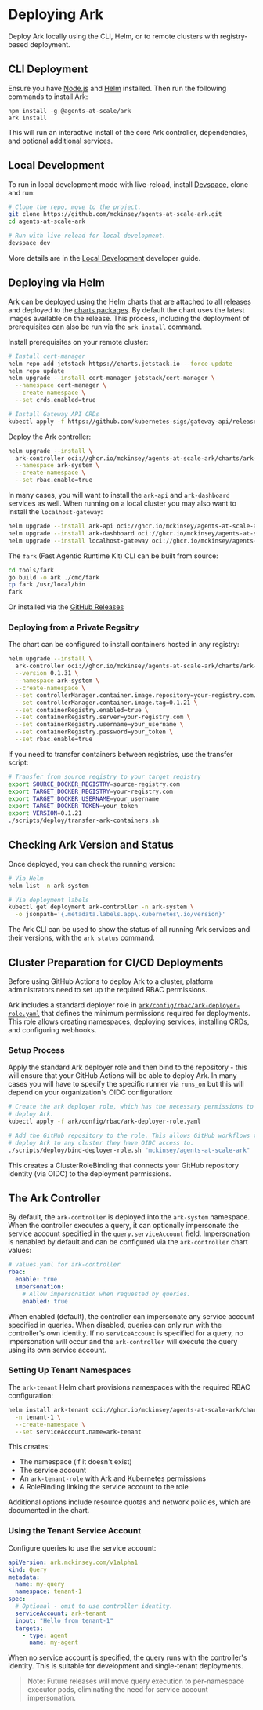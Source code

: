 # Deploying Ark

Deploy Ark locally using the CLI, Helm, or to remote clusters with registry-based deployment.

## CLI Deployment

Ensure you have [Node.js](https://nodejs.org/en/download) and [Helm](https://helm.sh/docs/intro/install/) installed. Then run the following commands to install Ark:

```
npm install -g @agents-at-scale/ark
ark install
```

This will run an interactive install of the core Ark controller, dependencies, and optional additional services.

## Local Development

To run in local development mode with live-reload, install [Devspace](https://devspace.sh), clone and run:

```bash
# Clone the repo, move to the project.
git clone https://github.com/mckinsey/agents-at-scale-ark.git
cd agents-at-scale-ark

# Run with live-reload for local development.
devspace dev
```

More details are in the [Local Development](../../developer-guide/local-development) developer guide. 

## Deploying via Helm

Ark can be deployed using the Helm charts that are attached to all [releases](https://github.com/mckinsey/agents-at-scale-ark/releases/) and deployed to the [charts packages](https://github.com/orgs/mckinsey/packages?repo_name=agents-at-scale-ark). By default the chart uses the latest images available on the release. This process, including the deployment of prerequisites can also be run via the `ark install` command.

Install prerequisites on your remote cluster:

```bash
# Install cert-manager
helm repo add jetstack https://charts.jetstack.io --force-update  
helm repo update
helm upgrade --install cert-manager jetstack/cert-manager \
  --namespace cert-manager \
  --create-namespace \
  --set crds.enabled=true

# Install Gateway API CRDs
kubectl apply -f https://github.com/kubernetes-sigs/gateway-api/releases/download/v1.3.0/standard-install.yaml
```

Deploy the Ark controller:

```bash
helm upgrade --install \
  ark-controller oci://ghcr.io/mckinsey/agents-at-scale-ark/charts/ark-controller \
  --namespace ark-system \
  --create-namespace \
  --set rbac.enable=true
```

In many cases, you will want to install the `ark-api` and `ark-dashboard` services as well. When running on a local cluster you may also want to install the `localhost-gateway`:

```bash
helm upgrade --install ark-api oci://ghcr.io/mckinsey/agents-at-scale-ark/charts/ark-api
helm upgrade --install ark-dashboard oci://ghcr.io/mckinsey/agents-at-scale-ark/charts/ark-dashboard
helm upgrade --install localhost-gateway oci://ghcr.io/mckinsey/agents-at-scale-ark/charts/localhost-gateway
```

The `fark` (Fast Agentic Runtime Kit) CLI can be built from source:

```bash
cd tools/fark
go build -o ark ./cmd/fark
cp fark /usr/local/bin
fark
```

Or installed via the [GitHub Releases](https://github.com/mckinsey/agents-at-scale-ark/releases)

### Deploying from a Private Regsitry

The chart can be configured to install containers hosted in any registry:

```bash
helm upgrade --install \
  ark-controller oci://ghcr.io/mckinsey/agents-at-scale-ark/charts/ark-controller \
  --version 0.1.31 \
  --namespace ark-system \
  --create-namespace \
  --set controllerManager.container.image.repository=your-registry.com/ark-controller \
  --set controllerManager.container.image.tag=0.1.21 \
  --set containerRegistry.enabled=true \
  --set containerRegistry.server=your-registry.com \
  --set containerRegistry.username=your_username \
  --set containerRegistry.password=your_token \
  --set rbac.enable=true
```

If you need to transfer containers between registries, use the transfer script:

```bash
# Transfer from source registry to your target registry
export SOURCE_DOCKER_REGISTRY=source-registry.com  
export TARGET_DOCKER_REGISTRY=your-registry.com
export TARGET_DOCKER_USERNAME=your_username
export TARGET_DOCKER_TOKEN=your_token
export VERSION=0.1.21
./scripts/deploy/transfer-ark-containers.sh
```

## Checking Ark Version and Status

Once deployed, you can check the running version:

```bash
# Via Helm
helm list -n ark-system

# Via deployment labels  
kubectl get deployment ark-controller -n ark-system \
  -o jsonpath='{.metadata.labels.app\.kubernetes\.io/version}'
```

The Ark CLI can be used to show the status of all running Ark services and their versions, with the `ark status` command.

## Cluster Preparation for CI/CD Deployments

Before using GitHub Actions to deploy Ark to a cluster, platform administrators need to set up the required RBAC permissions.

Ark includes a standard deployer role in [`ark/config/rbac/ark-deployer-role.yaml`](https://github.com/mckinsey/agents-at-scale-ark/blob/main/ark/config/rbac/ark-deployer-role.yaml) that defines the minimum permissions required for deployments. This role allows creating namespaces, deploying services, installing CRDs, and configuring webhooks.

### Setup Process

Apply the standard Ark deployer role and then bind to the repository - this will ensure that your GitHub Actions will be able to deploy Ark. In many cases you will have to specify the specific runner via `runs_on` but this will depend on your organization's OIDC configuration:

```bash
# Create the ark deployer role, which has the necessary permissions to
# deploy Ark.
kubectl apply -f ark/config/rbac/ark-deployer-role.yaml

# Add the GitHub repository to the role. This allows GitHub workflows to
# deploy Ark to any cluster they have OIDC access to.
./scripts/deploy/bind-deployer-role.sh "mckinsey/agents-at-scale-ark"
```

This creates a ClusterRoleBinding that connects your GitHub repository identity (via OIDC) to the deployment permissions.

## The Ark Controller

By default, the `ark-controller` is deployed into the `ark-system` namespace. When the controller executes a query, it can optionally impersonate the service account specified in the `query.serviceAccount` field. Impersonation is nenabled by default and can be configured via the `ark-controller` chart values:

```yaml
# values.yaml for ark-controller
rbac:
  enable: true
  impersonation:
    # Allow impersonation when requested by queries.
    enabled: true
```

When enabled (default), the controller can impersonate any service account specified in queries. When disabled, queries can only run with the controller's own identity. If no `serviceAccount` is specified for a query, no impersonation will occur and the `ark-controller` will execute the query using its own service account.

### Setting Up Tenant Namespaces

The `ark-tenant` Helm chart provisions namespaces with the required RBAC configuration:

```bash
helm install ark-tenant oci://ghcr.io/mckinsey/agents-at-scale-ark/charts/ark-tenant \
  -n tenant-1 \
  --create-namespace \
  --set serviceAccount.name=ark-tenant
```

This creates:
- The namespace (if it doesn't exist)
- The service account
- An `ark-tenant-role` with Ark and Kubernetes permissions
- A RoleBinding linking the service account to the role

Additional options include resource quotas and network policies, which are documented in the chart.

### Using the Tenant Service Account

Configure queries to use the service account:

```yaml
apiVersion: ark.mckinsey.com/v1alpha1
kind: Query
metadata:
  name: my-query
  namespace: tenant-1
spec:
  # Optional - omit to use controller identity.
  serviceAccount: ark-tenant  
  input: "Hello from tenant-1"
  targets:
    - type: agent
      name: my-agent
```

When no service account is specified, the query runs with the controller's identity. This is suitable for development and single-tenant deployments.

> Note: Future releases will move query execution to per-namespace executor pods, eliminating the need for service account impersonation.
